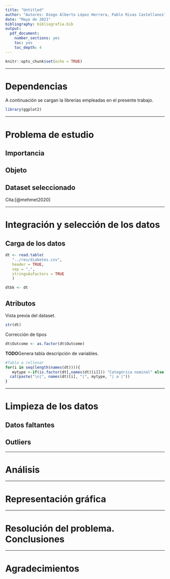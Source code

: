 ```yaml
---
title: "Untitled"
author: "Autores: Diego Alberto López Herrera, Pablo Rivas Castellanos"
date: "Mayo de 2021"
bibliography: bibliografia.bib
output:
  pdf_document:
    number_sections: yes
    toc: yes
    toc_depth: 4
---
```


```r
knitr::opts_chunk$set(echo = TRUE)
```

******
# Dependencias  

A continuación se cargan la librerías empleadas en el presente trabajo.

```r
library(ggplot2)
```


******
# Problema de estudio

## Importancia

## Objeto

## Dataset seleccionado

Cita:[@mehmet2020]

******
# Integración y selección de los datos

## Carga de los datos

```r
dt <- read.table(
   "../res/diabetes.csv", 
   header = TRUE, 
   sep = ",", 
   stringsAsFactors = TRUE
   )

dtbk <- dt
```

## Atributos

Vista previa del dataset.

```r
str(dt)
```

Corrección de tipos

```r
dt$Outcome <- as.factor(dt$Outcome)
```

**TODO**Genera tabla descripción de variables.

```r
#Tabla a rellenar
for(i in seq(length(names(dt)))){
   mytype <-if(is.factor(dt[,names(dt)[i]])) "Categórica nominal" else "Numérica entera"
  cat(paste("\n|", names(dt)[i], "|", mytype, "| a |"))
}
```

******
# Limpieza de los datos

## Datos faltantes

## Outliers

******
# Análisis  


******
# Representación gráfica


******
# Resolución del problema. Conclusiones  


******
# Agradecimientos 

